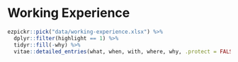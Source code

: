 # Working Experience

```r
ezpickr::pick("data/working-experience.xlsx") %>%
  dplyr::filter(highlight == 1) %>%
  tidyr::fill(-why) %>%
  vitae::detailed_entries(what, when, with, where, why, .protect = FALSE)
```
